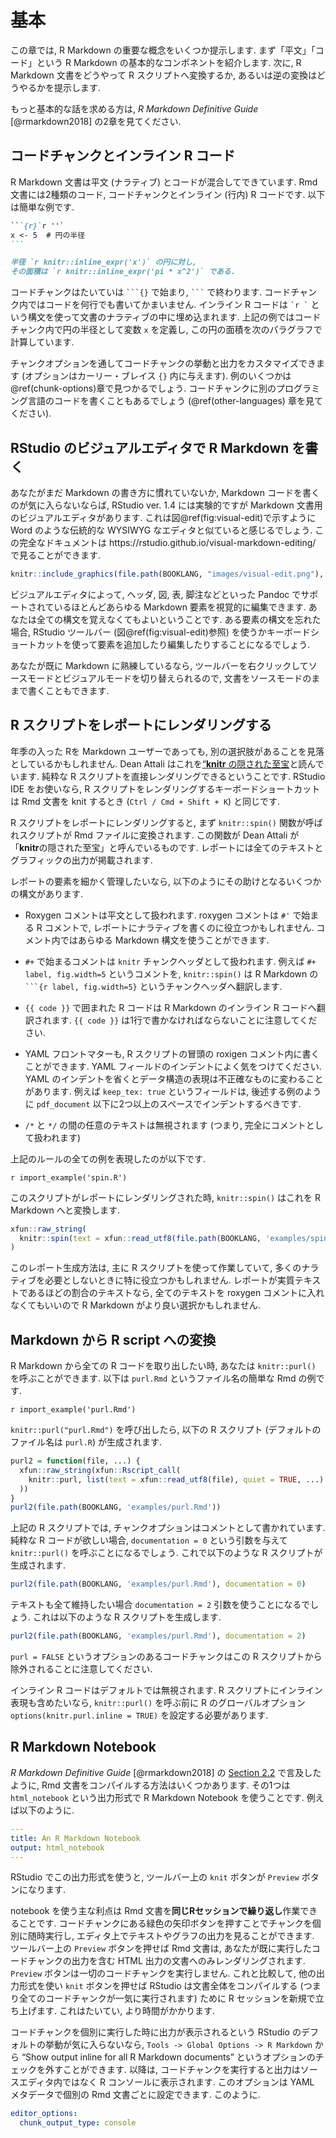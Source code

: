 # 基本 {#basics}

この章では, R Markdown の重要な概念をいくつか提示します. まず「平文」「コード」という R Markdown の基本的なコンポネントを紹介します. 次に, R Markdown 文書をどうやって R スクリプトへ変換するか, あるいは逆の変換はどうやるかを提示します.

もっと基本的な話を求める方は, _R Markdown Definitive Guide_ [@rmarkdown2018] の2章を見てください.

## コードチャンクとインライン R コード {#r-code}

R Markdown 文書は平文 (ナラティブ) とコードが混合してできています. Rmd 文書には2種類のコード, コードチャンク\index{こーどちゃんく@コードチャンク}とインライン (行内) R コードです. 以下は簡単な例です.

````md
```{r}`r ''`
x <- 5  # 円の半径
```

半径 `r knitr::inline_expr('x')` の円に対し,
その面積は `r knitr::inline_expr('pi * x^2')` である.
````

コードチャンクはたいていは ```` ```{}````  で始まり,  ```` ``` ```` で終わります. コードチャンク内ではコードを何行でも書いてかまいません. インライン R コードは `` `r ` `` という構文を使って文書のナラティブの中に埋め込まれます. 上記の例ではコードチャンク内で円の半径として変数 `x` を定義し, この円の面積を次のパラグラフで計算しています.

チャンクオプションを通してコードチャンクの挙動と出力をカスタマイズできます (オプションはカーリー・ブレイス `{}` 内に与えます). 例のいくつかは\@ref(chunk-options)章で見つかるでしょう. コードチャンクに別のプログラミング言語のコードを書くこともあるでしょう (\@ref(other-languages) 章を見てください).

## RStudio のビジュアルエディタで R Markdown を書く {#rstudio-visual}

あなたがまだ Markdown の書き方に慣れていないか, Markdown コードを書くのが気に入らないならば, RStudio\index{RStudio} ver. 1.4 には実験的ですが Markdown 文書用のビジュアルエディタがあります. これは図\@ref(fig:visual-edit)で示すように Word のような伝統的な WYSIWYG なエディタと似ていると感じるでしょう. この完全なドキュメントは https://rstudio.github.io/visual-markdown-editing/ で見ることができます.

```r
knitr::include_graphics(file.path(BOOKLANG, "images/visual-edit.png"), dpi = NA)
```

ビジュアルエディタによって, ヘッダ, 図, 表, 脚注などといった Pandoc でサポートされているほとんどあらゆる Markdown 要素を視覚的に編集できます. あなたは全ての構文を覚えなくてもよいということです. ある要素の構文を忘れた場合, RStudio ツールバー (図\@ref(fig:visual-edit)参照) を使うかキーボードショートカットを使って要素を追加したり編集したりすることになるでしょう.

あなたが既に Markdown に熟練しているなら, ツールバーを右クリックしてソースモードとビジュアルモードを切り替えられるので, 文書をソースモードのままで書くこともできます.

## R スクリプトをレポートにレンダリングする {#spin}

年季の入った Rを Markdown ユーザーであっても, 別の選択肢があることを見落としているかもしれません. Dean Attali はこれを["**knitr** の隠された至宝](https://deanattali.com/2015/03/24/knitrs-best-hidden-gem-spin/)と読んでいます. 純粋な R スクリプトを直接レンダリングできるということです. RStudio IDE をお使いなら, R スクリプトをレンダリングするキーボードショートカットは Rmd 文書を knit するとき (`Ctrl / Cmd + Shift + K`) と同じです.

R スクリプトをレポートにレンダリングすると, まず `knitr::spin()`\index{knitr!spin()} 関数が呼ばれスクリプトが Rmd ファイルに変換されます. この関数が Dean Attali が「**knitr**の隠された至宝」と呼んでいるものです. レポートには全てのテキストとグラフィックの出力が掲載されます.

レポートの要素を細かく管理したいなら, 以下のようにその助けとなるいくつかの構文があります.

- Roxygen コメントは平文として扱われます. roxygen コメントは `#'` で始まる R コメントで, レポートにナラティブを書くのに役立つかもしれません. コメント内ではあらゆる Markdown 構文を使うことができます.

- `#+` で始まるコメントは `knitr` チャンクヘッダとして扱われます. 例えば `#+ label, fig.width=5` というコメントを, `knitr::spin()` は R Markdown の ```` ```{r label, fig.width=5}```` というチャンクヘッダへ翻訳します.

- `{{ code }}` で囲まれた R コードは R Markdown のインライン R コードへ翻訳されます. `{{ code }}` は1行で書かなければならないことに注意してください.

- YAML\index{YAML} フロントマターも, R スクリプトの冒頭の roxigen コメント内に書くことができます. YAML フィールドのインデントによく気をつけてください. YAML のインデントを省くとデータ構造の表現は不正確なものに変わることがあります. 例えば `keep_tex: true` というフィールドは, 後述する例のように `pdf_document` 以下に2つ以上のスペースでインデントするべきです.

- `/*` と `*/` の間の任意のテキストは無視されます (つまり, 完全にコメントとして扱われます)

上記のルールの全ての例を表現したのが以下です.

`r import_example('spin.R')`

このスクリプトがレポートにレンダリングされた時, `knitr::spin()` はこれを R Markdown へと変換します.

```r
xfun::raw_string(
  knitr::spin(text = xfun::read_utf8(file.path(BOOKLANG, 'examples/spin.R')), knit = FALSE)
)
```

このレポート生成方法は, 主に R スクリプトを使って作業していて, 多くのナラティブを必要としないときに特に役立つかもしれません. レポートが実質テキストであるほどの割合のテキストなら, 全てのテキストを  roxygen コメントに入れなくてもいいので R Markdown がより良い選択かもしれません. 

## Markdown から R script への変換 {#purl}

R Markdown から全ての R コードを取り出したい時, あなたは `knitr::purl()`\index{knitr!purl()} を呼ぶことができます. 以下は `purl.Rmd` というファイル名の簡単な Rmd の例です.

`r import_example('purl.Rmd')`

`knitr::purl("purl.Rmd")` を呼び出したら, 以下の R スクリプト (デフォルトのファイル名は `purl.R`) が生成されます.

```r
purl2 = function(file, ...) {
  xfun::raw_string(xfun::Rscript_call(
    knitr::purl, list(text = xfun::read_utf8(file), quiet = TRUE, ...)
  ))
}
purl2(file.path(BOOKLANG, 'examples/purl.Rmd'))
```


上記の R スクリプトでは, チャンクオプションはコメントとして書かれています. 純粋な R コードが欲しい場合, `documentation = 0` という引数を与えて `knitr::purl()` を呼ぶことになるでしょう. これで以下のような R スクリプトが生成されます.

```r
purl2(file.path(BOOKLANG, 'examples/purl.Rmd'), documentation = 0)
```

テキストも全て維持したい場合 `documentation = 2` 引数を使うことになるでしょう. これは以下のような R スクリプトを生成します.

```r
purl2(file.path(BOOKLANG, 'examples/purl.Rmd'), documentation = 2)
```

`purl = FALSE` というオプションのあるコードチャンクはこの R スクリプトから除外されることに注意してください.

インライン R コードはデフォルトでは無視されます. R スクリプトにインライン表現も含めたいなら, `knitr::purl()` を呼ぶ前に R のグローバルオプション `options(knitr.purl.inline = TRUE)` を設定する必要があります.

## R Markdown Notebook {#notebook}

 _R Markdown Definitive Guide_ [@rmarkdown2018] の [Section 2.2](https://bookdown.org/yihui/rmarkdown/compile.html) で言及したように, Rmd 文書をコンパイルする方法はいくつかあります. その1つは `html_notebook` という出力形式で R Markdown Notebook を使うことです.  例えば以下のように.

```yaml
---
title: An R Markdown Notebook
output: html_notebook
---
```

RStudio でこの出力形式を使うと, ツールバー上の `knit` ボタンが `Preview` ボタンになります.

notebook\index{RStudio!notebook} を使う主な利点は Rmd 文書を**同じRセッションで繰り返し**作業できることです. コードチャンクにある緑色の矢印ボタンを押すことでチャンクを個別に随時実行し, エディタ上でテキストやグラフの出力を見ることができます. ツールバー上の `Preview` ボタンを押せば Rmd 文書は, あなたが既に実行したコードチャンクの出力を含む HTML 出力の文書へのみレンダリングされます. `Preview` ボタンは一切のコードチャンクを実行しません. これと比較して, 他の出力形式を使い `knit` ボタンを押せば RStudio は文書全体をコンパイルする (つまり全てのコードチャンクが一気に実行されます) ために R セッションを新規で立ち上げます. これはたいてい, より時間がかかります.

コードチャンクを個別に実行した時に出力が表示されるという RStudio のデフォルトの挙動が気に入らないなら, `Tools -> Global Options -> R Markdown` から "Show output inline for all R Markdown documents" というオプションのチェックを外すことができます. 以降は, コードチャンクを実行すると出力はソースエディタ内ではなく R コンソールに表示されます. このオプションは YAML メタデータで個別の Rmd 文書ごとに設定できます. このように.

```yaml
editor_options:
  chunk_output_type: console
```
